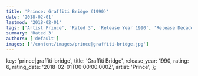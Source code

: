 ```yaml
---
title: 'Prince: Graffiti Bridge (1990)'
date: '2018-02-01'
lastmod: '2018-02-01'
tags: ['Artist Prince', 'Rated 3', 'Release Year 1990', 'Release Decade 1990']
summary: 'Rated 3'
authors: ['default']
images: ['/content/images/prince|graffiti-bridge.jpg']
---
```


  key: 'prince|graffiti-bridge',
  title: 'Graffiti Bridge',
  release_year: 1990,
  rating: 6,
  rating_date: '2018-02-01T00:00:00.000Z',
  artist: 'Prince',
};

<MusicRating data={data} />
